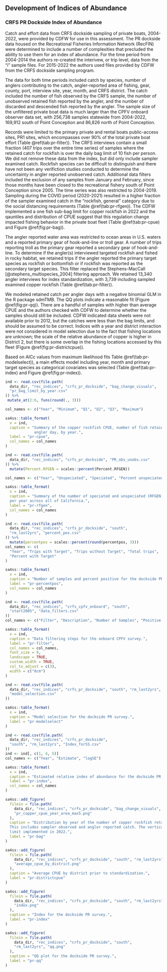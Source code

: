 ## Development of Indices of Abundance

### CRFS PR Dockside Index of Abundance {#crfs-pr-index}

Catch and effort data from CRFS dockside sampling of private boats, 2004-2022, 
were provided by CDFW for use in this assessment. The PR dockside data housed 
on the Recreational Fisheries Information Network (RecFIN) were 
determined to include a number of complexities that precluded the ability to 
use them for an index of abundance. For the time period from 2004-2014 the authors 
re-created the interivew, or trip level, data from the "i" sample files.  For 2015-2022 
the authors used files provided by CDFW from the CRFS dockside sampling program.

The data for both time periods included catch by species, number of anglers contributing to the catch, angler-reported area of fishing, 
gear, county, port, interview site, year, month, and CRFS district. The catch included 
the number of fish observed by the CRFS sample, the number of unobserved retained fish reported 
by the angler, and the number of discarded and descended fish reported by the angler.
The sample size of the 
unfiltered private boat data is much larger than the CPFV onboard observer data set, 
with 256,738 samples statewide from 2004-2022, 169,912 south 
of Point Conception and 86,826 north of Point Conception. 

Records were limited to the primary private and rental boats public-access sites, 
PR1 sites, which encompasses over 90% of the total private boat effort 
(Table \@ref(tab:pr-filter)). The CRFS interviews contain a small fraction 
(407 trips over the entire time series) of samples where the retained catch for 
rockfish is over the daily bag limit of 10 
fish per person. We did not remove these data from the index, but did 
only include sampler examined catch.  Rockfish species can be difficult to distinguish and there 
have not been any verifiction studies conducted to determine the uncertainty in angler reported 
unobserved catch.
Additional data filters included the exclusion of any samples from January and 
February, since those months have been closed to the recreational fishery south of Point 
Conception since 2005.  The time series was also restricted to 2004-2019.  Sampling during the 
COVID period (2020-2021) resulted in a higher fraction of the sampler examined catch in the 
"rockfish, general" 
category due to the social distancing requirements (Table \@ref(tab:pr-rfgen)). The CDFW 
implemented a one fish sub-bag 
limit for copper rockfish in 2022 and the qauntiles and distribution of CPUE suggest that this 
regulation change impacted fishing behavior in the private boat fleet (Table \@ref(tab:pr-cpue) and 
Figure \@ref(fig:pr-bag)).

The angler reported water area was restricted to ocean areas in U.S. waters 
and a reported primary gear 
of hook-and-line or troll gear.  A number of trips reporting troll as the primary gear reported
a secondary gear of hook-and-line. To determine if the angler(s) interviewed targeted rockfish and
fished in rocky habitat, we retained trips if the angler reported the primary target species 
as rockfish or bottomfish or if rockfish was reported as the secondary target species. This filter 
replaced the Stephens-MacCall [@stephens_multispecies_2004] filtering approach. We retained 13,340 angler interviews for index standardization, with 3,739 including sampled examined copper rockfish (Table \@ref(tab:pr-filter)).  

We modeled retained catch per angler days with a negative binomial GLM in the R package sdmTMB.
The QQ plots indicate a reasonable fit (Figure \@ref(fig:pr-qq)).  There are a handful of samples 
with higher than average CPUE and the authors checked with CDFW to determine whether the samples should still be included. 
CDFW indicated data sheets were not available prior to 2012, but the catches were less than 
the bag limits, and should be assumed to be correct. Indices with a year and district interaction were not 
considered in model selection due to the fact that fishing locations are unknown; the scale of the relative 
abundance of copper is higher in District 2, but there is some overlap in the fishing locations accessed 
by this fleet (Figure \@ref(fig:pr-districtcpue)). 

Based on AICc values from maximum likelihood fits Table \@ref(tab:pr-modelselect)), 
a main effects model including year, month and primary target species as categorical covariates 
was selected (Table \@ref(tab:pr-index) and Figure \@ref(fig:pr-index)).

<!--Tables -->

\newpage

```r
ind <- read.csv(file.path(
  data_dir, "rec_indices", "crfs_pr_dockside", "bag_change_visuals",
  "pr_bag_limit_by_year.csv"
)) %>%
 mutate_at(2:6, funs(round(., 3)))

col_names <- c("Year", "Minimum", "Q1", "Q2", "Q3", "Maximum")

sa4ss::table_format(
  x = ind,
  caption = "Summary of the copper rockfish CPUE, number of fish retained per
             angler day, by year.",
  label = "pr-cpue",
  col_names = col_names
)
```

\newpage

```r
ind <- read.csv(file.path(
  data_dir, "rec_indices", "crfs_pr_dockside", "PR_obs_unobs.csv"
)) %>%
  mutate(Percent.RFGEN = scales::percent(Percent.RFGEN))

col_names <- c("Year", "Unspeciated", "Speciated", "Percent unspeciated")

sa4ss::table_format(
  x = ind,
  caption = "Summary of the number of speciated and unspeciated (RFGEN) rockfish 
  per year across all of California.",
  label = "pr-rfgen",
  col_names = col_names
)
```

\newpage

```r
ind <- read.csv(file.path(
  data_dir, "rec_indices", "crfs_pr_dockside", "south",
  "rm_last2yrs", "percent_pos.csv"
)) %>%
  mutate(percentpos = scales::percent(round(percentpos, 3)))
col_names <- c(
  "Year", "Trips with Target", "Trips without Target", "Total trips",
  "Percent with Target"
)

sa4ss::table_format(
  x = ind,
  caption = "Number of samples and percent positive for the dockside PR survey.",
  label = "pr-percentpos",
  col_names = col_names
)
```

\newpage


```r
ind <- read.csv(file.path(
  data_dir, "rec_indices", "crfs_cpfv_onboard", "south",
  "start2005", "data_filters.csv"
))
col_names <- c("Filter", "Description", "Number of Samples", "Positive Samples")

sa4ss::table_format(
  x = ind,
  caption = "Data filtering steps for the onboard CPFV survey.",
  label = "pr-filter",
  col_names = col_names,
  font_size = 9,
  landscape = TRUE,
  custom_width = TRUE,
  col_to_adjust = c(3),
  width = c("8cm")
)
```

\newpage

```r
ind <- read.csv(file.path(
  data_dir, "rec_indices", "crfs_pr_dockside", "south", "rm_last2yrs",
  "model_selection.csv"
))

sa4ss::table_format(
  x = ind,
  caption = "Model selection for the dockside PR survey.",
  label = "pr-modelselect"
)
```


\newpage

```r
ind <- read.csv(file.path(
  data_dir, "rec_indices", "crfs_pr_dockside",
  "south", "rm_last2yrs", "Index_forSS.csv"
))
ind <- ind[, c(1, 4, 5)]
col_names <- c("Year", "Estimate", "logSE")

sa4ss::table_format(
  x = ind,
  caption = "Estimated relative index of abundance for the dockside PR survey.",
  label = "pr-index",
  col_names = col_names
)
```

\newpage

<!--Figures -->


```r
sa4ss::add_figure(
  filein = file.path(
    data_dir, "rec_indices", "crfs_pr_dockside", "bag_change_visuals",
    "pr_copper_cpue_year_area_max5.png"
  ),
  caption = "Distribution by year of the number of copper rockfish retained per angler. 
  This includes sampler observed and angler reported catch. The vertical line at 1 represents the sub-bag 
  limit implemented in 2022.",
  label = "pr-bag"
)
```

\newpage

```r
sa4ss::add_figure(
  filein = file.path(
    data_dir, "rec_indices", "crfs_pr_dockside", "south", "rm_last2yrs",
    "average_cpue_by_district.png"
  ),
  caption = "Average CPUE by district prior to standardization.",
  label = "pr-districtcpue"
)
```


\newpage

```r
sa4ss::add_figure(
  filein = file.path(
    data_dir, "rec_indices", "crfs_pr_dockside", "south", "rm_last2yrs",
    "index.png"
  ),
  caption = "Index for the dockside PR survey.",
  label = "pr-index"
)
```

\newpage

```r
sa4ss::add_figure(
  filein = file.path(
    data_dir, "rec_indices", "crfs_pr_dockside", "south",
    "rm_last2yrs", "qq.png"
  ),
  caption = "QQ plot for the dockside PR survey.",
  label = "pr-qq"
)
```

\newpage

